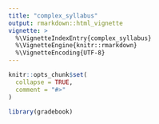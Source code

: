 ```yaml
---
title: "complex_syllabus"
output: rmarkdown::html_vignette
vignette: >
  %\VignetteIndexEntry{complex_syllabus}
  %\VignetteEngine{knitr::rmarkdown}
  %\VignetteEncoding{UTF-8}
---
```


```r
knitr::opts_chunk$set(
  collapse = TRUE,
  comment = "#>"
)
```

```r
library(gradebook)
```
